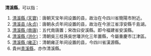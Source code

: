 '''清溪縣'''，可以指：
#[[清溪縣_(天寶)|清溪縣 (天寶)]]：唐朝天宝年间设置的县，故治在今四川省簡陽市附近。
#[[清溪县_(永贞)|清溪县 (永贞)]]：唐朝永贞年间设置的县，故治在今浙江省淳安縣千島湖。
#[[清溪縣_(南唐)|清溪縣 (南唐)]]：五代南唐置；宋改曰安溪縣。即今福建省安溪縣。
#[[清溪縣_(洪化)|清溪縣 (洪化)]]：清朝吳三桂孫吳世璠洪化三年置縣，今屬重慶市江津區。
#[[清溪縣_(雍正)|清溪縣 (雍正)]]：清朝雍正年间设置的县，今四川省漢源縣。
#貴州[[鎮遠縣|青溪縣]]，亦作清溪縣。

{{Disambig|Q|Cat=三字中国县名消歧义}}